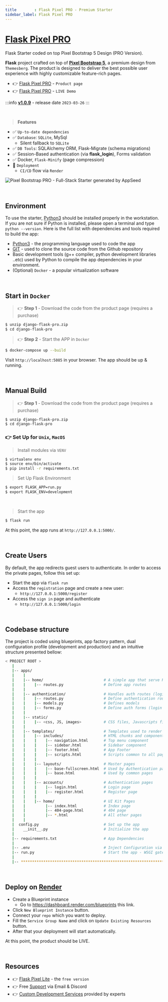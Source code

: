 ```yaml
---
title        : Flask Pixel PRO - Premium Starter
sidebar_label: Flask Pixel PRO
---
```


# [Flask Pixel PRO](https://appseed.us/product/pixel-bootstrap-pro/flask/)

<SubHeading>Flask Starter coded on top Pixel Bootstrap 5 Design (PRO Version).</SubHeading>

**Flask** project crafted on top of **[Pixel Bootstrap 5](https://appseed.us/product/pixel-bootstrap-pro/flask/)**, a premium design from `Themesberg`.
The product is designed to deliver the best possible user experience with highly customizable feature-rich pages. 

- 👉 [Flask Pixel PRO](https://appseed.us/product/pixel-bootstrap-pro/flask/) - `Product page`
- 👉 [Flask Pixel PRO](https://flask-pixel-pro.appseed-srv1.com) - `LIVE Demo`

:::info [**v1.0.9**](https://github.com/app-generator/flask-pixel-pro/releases) - release date `2023-03-26`
:::

<br />

> **Features**

- ✅ `Up-to-date dependencies`
- ✅ `Database`: `SQLite`, MySql
  - Silent fallback to `SQLite`
- ✅ `DB Tools`: SQLAlchemy ORM, Flask-Migrate (schema migrations)
- ✅ Session-Based authentication (via **flask_login**), Forms validation
- ✅ Docker, `Flask-Minify` (page compression)
- 🚀 `Deployment` 
  - `CI/CD` flow via `Render`

![Pixel Bootstrap PRO - Full-Stack Starter generated by AppSeed](https://user-images.githubusercontent.com/51070104/168760719-f0e45406-2b2a-43e0-badf-fa953edb62b8.png)

<br />

## Environment

To use the starter, [Python3](https://www.python.org) should be installed properly in the workstation. 
If you are not sure if Python is installed, please open a terminal and type `python --version`. Here is the full list with dependencies and tools required to build the app:

- [Python3](https://www.python.org) - the programming language used to code the app
- [GIT](https://git-scm.com) - used to clone the source code from the Github repository
- Basic development tools (g++ compiler, python development libraries ..etc) used by Python to compile the app dependencies in your environment.
- (Optional) `Docker` - a popular virtualization software

<br />

## Start in `Docker`

> 👉 **Step 1** - Download the code from the product page (requires a purchase)

```bash
$ unzip django-flask-pro.zip
$ cd django-flask-pro
```

> 👉 **Step 2** - Start the APP in `Docker`

```bash
$ docker-compose up --build
```

Visit `http://localhost:5085` in your browser. The app should be up & running.

<br />

## Manual Build

> 👉 **Step 1** - Download the code from the product page (requires a purchase)

```bash
$ unzip django-flask-pro.zip
$ cd django-flask-pro
```

### 👉 Set Up for `Unix`, `MacOS`

> Install modules via `VENV`

```bash
$ virtualenv env
$ source env/bin/activate
$ pip install -r requirements.txt
```

> Set Up Flask Environment

```bash
$ export FLASK_APP=run.py
$ export FLASK_ENV=development
```

<br />

> Start the app

```bash
$ flask run
```

At this point, the app runs at `http://127.0.0.1:5000/`. 

<br />

## Create Users

By default, the app redirects guest users to authenticate. In order to access the private pages, follow this set up: 

- Start the app via `flask run`
- Access the `registration` page and create a new user:
  - `http://127.0.0.1:5000/register`
- Access the `sign in` page and authenticate
  - `http://127.0.0.1:5000/login`

<br />

## Codebase structure

The project is coded using blueprints, app factory pattern, dual configuration profile (development and production) and an intuitive structure presented bellow:

```bash
< PROJECT ROOT >
   |
   |-- apps/
   |    |
   |    |-- home/                           # A simple app that serve HTML files
   |    |    |-- routes.py                  # Define app routes
   |    |
   |    |-- authentication/                 # Handles auth routes (login and register)
   |    |    |-- routes.py                  # Define authentication routes  
   |    |    |-- models.py                  # Defines models  
   |    |    |-- forms.py                   # Define auth forms (login and register) 
   |    |
   |    |-- static/
   |    |    |-- <css, JS, images>          # CSS files, Javascripts files
   |    |
   |    |-- templates/                      # Templates used to render pages
   |    |    |-- includes/                  # HTML chunks and components
   |    |    |    |-- navigation.html       # Top menu component
   |    |    |    |-- sidebar.html          # Sidebar component
   |    |    |    |-- footer.html           # App Footer
   |    |    |    |-- scripts.html          # Scripts common to all pages
   |    |    |
   |    |    |-- layouts/                   # Master pages
   |    |    |    |-- base-fullscreen.html  # Used by Authentication pages
   |    |    |    |-- base.html             # Used by common pages
   |    |    |
   |    |    |-- accounts/                  # Authentication pages
   |    |    |    |-- login.html            # Login page
   |    |    |    |-- register.html         # Register page
   |    |    |
   |    |    |-- home/                      # UI Kit Pages
   |    |         |-- index.html            # Index page
   |    |         |-- 404-page.html         # 404 page
   |    |         |-- *.html                # All other pages
   |    |    
   |  config.py                             # Set up the app
   |    __init__.py                         # Initialize the app
   |
   |-- requirements.txt                     # App Dependencies
   |
   |-- .env                                 # Inject Configuration via Environment
   |-- run.py                               # Start the app - WSGI gateway
   |
   |-- ************************************************************************
```

<br />

## Deploy on [Render](https://render.com/)

- Create a Blueprint instance
  - Go to https://dashboard.render.com/blueprints this link.
- Click `New Blueprint Instance` button.
- Connect your `repo` which you want to deploy.
- Fill the `Service Group Name` and click on `Update Existing Resources` button.
- After that your deployment will start automatically.

At this point, the product should be LIVE.

<br />

## Resources

- 👉 [Flask Pixel Lite](https://appseed.us/product/pixel-bootstrap/flask/) - the `free version`
- 👉 Free [Support](https://appseed.us/support/) via Email & Discord
- 👉 [Custom Development Services](https://appseed.us/custom-development/) provided by experts

